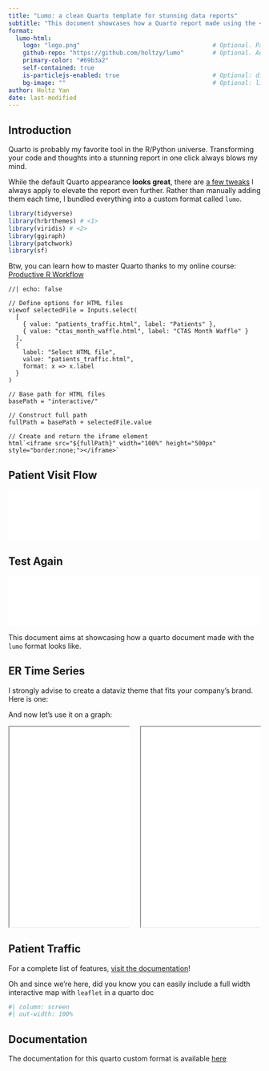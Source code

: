 ```yaml
---
title: "Lumo: a clean Quarto template for stunning data reports"
subtitle: "This document showcases how a Quarto report made using the <code>Lumo</code> format looks like. It also demoes a few tips and tricks I 💜"
format:
  lumo-html: 
    logo: "logo.png"                                     # Optional. Path to a logo displayed above the title
    github-repo: "https://github.com/holtzy/lumo"        # Optional. Adds a github corner at the top right
    primary-color: "#69b3a2"
    self-contained: true
    is-particlejs-enabled: true                          # Optional: display interactive particles in the document header
    bg-image: ""                                         # Optional: link to an image for the header background
author: Holtz Yan
date: last-modified
---
```





## Introduction

Quarto is probably my favorite tool in the R/Python universe. Transforming your code and thoughts into a stunning report in one click always blows my mind.

While the default Quarto appearance **looks great**, there are [a few tweaks](https://www.productive-r-workflow.com/quarto-tricks) I always apply to elevate the report even further. Rather than manually adding them each time, I bundled everything into a custom format called `lumo`.

```r
library(tidyverse) 
library(hrbrthemes) # <1>
library(viridis) # <2>
library(ggiraph)
library(patchwork) 
library(sf)
```


::: {.column-margin}

Btw, you can learn how to master Quarto thanks to my online course: [Productive R Workflow](https://www.productive-r-workflow.com)

:::

```ojs
//| echo: false

// Define options for HTML files
viewof selectedFile = Inputs.select(
  [
    { value: "patients_traffic.html", label: "Patients" },
    { value: "ctas_month_waffle.html", label: "CTAS Month Waffle" }
  ],
  {
    label: "Select HTML file",
    value: "patients_traffic.html",
    format: x => x.label
  }
)

// Base path for HTML files
basePath = "interactive/"

// Construct full path
fullPath = basePath + selectedFile.value

// Create and return the iframe element
html`<iframe src="${fullPath}" width="100%" height="500px" style="border:none;"></iframe>`
```


## Patient Visit Flow
<iframe src="interactive/patients_traffic.html" 
        width="100%" 
        height="100vh" 
        frameborder="0" 
        scrolling="no" 
        style="overflow: hidden;">
</iframe>


## Test Again

<iframe 
    src="interactive/patients_traffic.html" 
    width="100%" 
    height="100vh" 
    frameborder="0" 
    scrolling="no" 
    style="display: block; max-width: 800px; margin: 0 auto; border: none; overflow: hidden;">
</iframe>



This document aims at showcasing how a quarto document made with the `lumo` format looks like.



## ER Time Series

I strongly advise to create a dataviz theme that fits your company's brand. Here is one:



And now let's use it on a graph:

:::: {.columns}

::: {.column width="50%"}
<iframe src="interactive/24clocktime.html" width="100%" height="400px" data-external="1"></iframe>
:::

::: {.column width="50%"}
<iframe src="interactive/ctas_month_waffle.html" width="100%" height="400px" data-external="1"></iframe>
:::

::::


## Patient Traffic

For a complete list of features, [visit the documentation](https://www.productive-r-workflow.com/r/bonus/lumo-quarto-template)!

Oh and since we're here, did you know you can easily include a full width interactive map with `leaflet` in a quarto doc

```r
#| column: screen
#| out-width: 100%


```






## Documentation

The documentation for this quarto custom format is available [here](https://www.productive-r-workflow.com/r/bonus/lumo-quarto-template)


